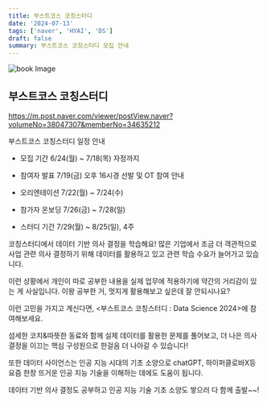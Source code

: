 ```yaml
---
title: 부스트코스 코칭스터디
date: '2024-07-13'
tags: ['naver', 'HYAI', 'DS']
draft: false
summary: 부스트코스 코칭스터디 모집 안내
---
```


<img src="/static/images/0.png" className="w-1/3 h-auto" alt="book Image" />

## 부스트코스 코칭스터디

https://m.post.naver.com/viewer/postView.naver?volumeNo=38047307&memberNo=34635212

부스트코스 코칭스터디 일정 안내

- 모집 기간 
6/24(월) ~ 7/18(목) 자정까지

- 참여자 발표 
7/19(금) 오후 16시경
선발 및 OT 참여 안내

- 오리엔테이션 
7/22(월) ~ 7/24(수)

- 참가자 온보딩 
7/26(금) ~ 7/28(일)

- 스터디 기간 
7/29(월) ~ 8/25(일), 4주

코칭스터디에서 데이터 기반 의사 결정을 학습해요!
많은 기업에서 조금 더 객관적으로
사업 관련 의사 결정하기 위해 데이터를 활용하고 있고
관련 학습 수요가 늘어가고 있습니다.

이런 상황에서 개인이 따로 공부한 내용을 실제 업무에 적용하기에
약간의 거리감이 있는 게 사실입니다.
이왕 공부한 거, 멋지게 활용해보고 싶은데 잘 안되시나요?

이런 고민을 가지고 계신다면,
<부스트코스 코칭스터디 : Data Science 2024>에 참여해보세요.

섬세한 코치&따뜻한 동료와 함께
실제 데이터를 활용한 문제를 풀어보고,
더 나은 의사 결정을 이끄는
핵심 구성원으로 한걸음 더 나아갈 수 있습니다!

또한 데이터 사이언스는 인공 지능 시대의 기초 소양으로
chatGPT, 하이퍼클로바X등 요즘 한창 뜨거운 인공 지능 기술을  이해하는 데에도
도움이 됩니다. 

데이터 기반 의사 결정도 공부하고 인공 지능 기술 기초 소양도 쌓으러
다 함께 출발~~!